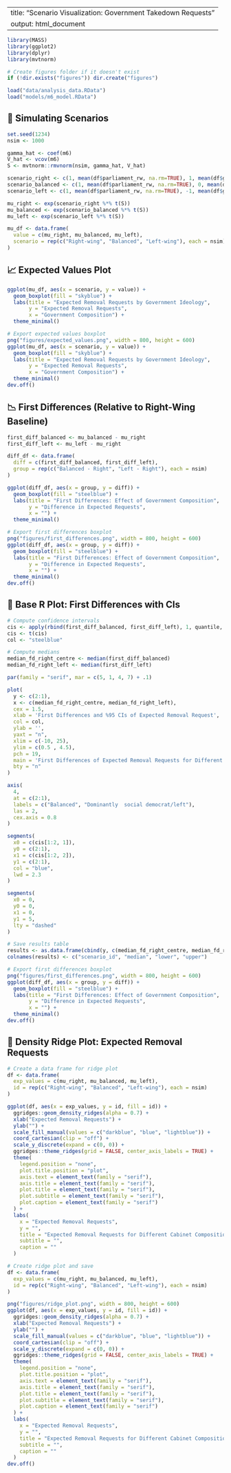 
---
title: "Scenario Visualization: Government Takedown Requests"
output: html_document
---

```r
library(MASS)
library(ggplot2)
library(dplyr)
library(mvtnorm)

# Create figures folder if it doesn't exist
if (!dir.exists("figures")) dir.create("figures")

```

```r
load("data/analysis_data.RData")
load("models/m6_model.RData")
```

## 🔢 Simulating Scenarios

```r

set.seed(1234)
nsim <- 1000

gamma_hat <- coef(m6)
V_hat <- vcov(m6)
S <- mvtnorm::rmvnorm(nsim, gamma_hat, V_hat)

scenario_right <- c(1, mean(df$parliament_rw, na.rm=TRUE), 1, mean(df$gov_appr, na.rm=TRUE), mean(df$terrorism_index, na.rm=TRUE), mean(df$gdp, na.rm=TRUE))
scenario_balanced <- c(1, mean(df$parliament_rw, na.rm=TRUE), 0, mean(df$gov_appr, na.rm=TRUE), mean(df$terrorism_index, na.rm=TRUE), mean(df$gdp, na.rm=TRUE))
scenario_left <- c(1, mean(df$parliament_rw, na.rm=TRUE), -1, mean(df$gov_appr, na.rm=TRUE), mean(df$terrorism_index, na.rm=TRUE), mean(df$gdp, na.rm=TRUE))

mu_right <- exp(scenario_right %*% t(S))
mu_balanced <- exp(scenario_balanced %*% t(S))
mu_left <- exp(scenario_left %*% t(S))

mu_df <- data.frame(
  value = c(mu_right, mu_balanced, mu_left),
  scenario = rep(c("Right-wing", "Balanced", "Left-wing"), each = nsim)
)
```

## 📈 Expected Values Plot

```r
ggplot(mu_df, aes(x = scenario, y = value)) +
  geom_boxplot(fill = "skyblue") +
  labs(title = "Expected Removal Requests by Government Ideology",
       y = "Expected Removal Requests",
       x = "Government Composition") +
  theme_minimal()

# Export expected values boxplot
png("figures/expected_values.png", width = 800, height = 600)
ggplot(mu_df, aes(x = scenario, y = value)) +
  geom_boxplot(fill = "skyblue") +
  labs(title = "Expected Removal Requests by Government Ideology",
       y = "Expected Removal Requests",
       x = "Government Composition") +
  theme_minimal()
dev.off()

```

## 📉 First Differences (Relative to Right-Wing Baseline)

```r
first_diff_balanced <- mu_balanced - mu_right
first_diff_left <- mu_left - mu_right

diff_df <- data.frame(
  diff = c(first_diff_balanced, first_diff_left),
  group = rep(c("Balanced - Right", "Left - Right"), each = nsim)
)

ggplot(diff_df, aes(x = group, y = diff)) +
  geom_boxplot(fill = "steelblue") +
  labs(title = "First Differences: Effect of Government Composition",
       y = "Difference in Expected Requests",
       x = "") +
  theme_minimal()

# Export first differences boxplot
png("figures/first_differences.png", width = 800, height = 600)
ggplot(diff_df, aes(x = group, y = diff)) +
  geom_boxplot(fill = "steelblue") +
  labs(title = "First Differences: Effect of Government Composition",
       y = "Difference in Expected Requests",
       x = "") +
  theme_minimal()
dev.off()

```

## 🎨 Base R Plot: First Differences with CIs

```r
# Compute confidence intervals
cis <- apply(rbind(first_diff_balanced, first_diff_left), 1, quantile, probs = c(0.025, 0.975))
cis <- t(cis)
col <- "steelblue"

# Compute medians
median_fd_right_centre <- median(first_diff_balanced)
median_fd_right_left <- median(first_diff_left)

par(family = "serif", mar = c(5, 1, 4, 7) + .1)

plot(
  y <- c(2:1),
  x <- c(median_fd_right_centre, median_fd_right_left),
  cex = 1.5,
  xlab = 'First Differences and %95 CIs of Expected Removal Request',
  col = col,
  ylab = '',
  yaxt = "n",
  xlim = c(-10, 25),
  ylim = c(0.5 , 4.5),
  pch = 19,
  main = 'First Differences of Expected Removal Requests for Different Cabinet Compositions\n(Baseline: Dominantly right-centre)',
  bty = "n"
)

axis(
  4,
  at = c(2:1),
  labels = c("Balanced", "Dominantly  social democrat/left"),
  las = 2,
  cex.axis = 0.8
)

segments(
  x0 = c(cis[1:2, 1]),
  y0 = c(2:1),
  x1 = c(cis[1:2, 2]),
  y1 = c(2:1),
  col = "blue",
  lwd = 2.3
)

segments(
  x0 = 0,
  y0 = 0,
  x1 = 0,
  y1 = 5,
  lty = "dashed"
)

# Save results table
results <- as.data.frame(cbind(y, c(median_fd_right_centre, median_fd_right_left), cis))
colnames(results) <- c("scenario_id", "median", "lower", "upper")

# Export first differences boxplot
png("figures/first_differences.png", width = 800, height = 600)
ggplot(diff_df, aes(x = group, y = diff)) +
  geom_boxplot(fill = "steelblue") +
  labs(title = "First Differences: Effect of Government Composition",
       y = "Difference in Expected Requests",
       x = "") +
  theme_minimal()
dev.off()

```



## 🌊 Density Ridge Plot: Expected Removal Requests

```r
# Create a data frame for ridge plot
df <- data.frame(
  exp_values = c(mu_right, mu_balanced, mu_left),
  id = rep(c("Right-wing", "Balanced", "Left-wing"), each = nsim)
)

ggplot(df, aes(x = exp_values, y = id, fill = id)) +
  ggridges::geom_density_ridges(alpha = 0.7) +
  xlab("Expected Removal Requests") +
  ylab("") +
  scale_fill_manual(values = c("darkblue", "blue", "lightblue")) +
  coord_cartesian(clip = "off") +
  scale_y_discrete(expand = c(0, 0)) +
  ggridges::theme_ridges(grid = FALSE, center_axis_labels = TRUE) +
  theme(
    legend.position = "none",
    plot.title.position = "plot",
    axis.text = element_text(family = "serif"),
    axis.title = element_text(family = "serif"),
    plot.title = element_text(family = "serif"),
    plot.subtitle = element_text(family = "serif"),
    plot.caption = element_text(family = "serif")
  ) +
  labs(
    x = "Expected Removal Requests",
    y = "",
    title = "Expected Removal Requests for Different Cabinet Compositions",
    subtitle = "",
    caption = ""
  )

# Create ridge plot and save
df <- data.frame(
  exp_values = c(mu_right, mu_balanced, mu_left),
  id = rep(c("Right-wing", "Balanced", "Left-wing"), each = nsim)
)

png("figures/ridge_plot.png", width = 800, height = 600)
ggplot(df, aes(x = exp_values, y = id, fill = id)) +
  ggridges::geom_density_ridges(alpha = 0.7) +
  xlab("Expected Removal Requests") +
  ylab("") +
  scale_fill_manual(values = c("darkblue", "blue", "lightblue")) +
  coord_cartesian(clip = "off") +
  scale_y_discrete(expand = c(0, 0)) +
  ggridges::theme_ridges(grid = FALSE, center_axis_labels = TRUE) +
  theme(
    legend.position = "none",
    plot.title.position = "plot",
    axis.text = element_text(family = "serif"),
    axis.title = element_text(family = "serif"),
    plot.title = element_text(family = "serif"),
    plot.subtitle = element_text(family = "serif"),
    plot.caption = element_text(family = "serif")
  ) +
  labs(
    x = "Expected Removal Requests",
    y = "",
    title = "Expected Removal Requests for Different Cabinet Compositions",
    subtitle = "",
    caption = ""
  )
dev.off()

```
